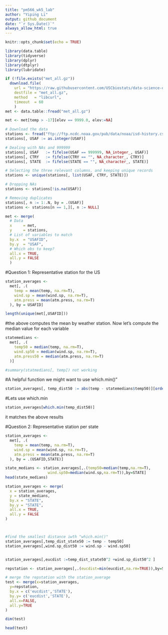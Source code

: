 ```yaml
---
title: "pm566_wk5_lab"
author: "Yiping Li" 
output: github_document
date: "`r Sys.Date()`" 
always_allow_html: true
---
```


```r
knitr::opts_chunk$set(echo = TRUE)
```

```r
library(data.table)
library(tidyverse)
library(dplyr)
library(dtplyr)
library(lubridate)
```

```r
if (!file.exists("met_all.gz"))
  download.file(
    url = "https://raw.githubusercontent.com/USCbiostats/data-science-data/master/02_met/met_all.gz",
    destfile = "met_all.gz",
    method   = "libcurl",
    timeout  = 60
    )
met <- data.table::fread("met_all.gz")

met <- met[temp > -17][elev == 9999.0, elev:=NA]

```

```r
# Download the data
stations <- fread("ftp://ftp.ncdc.noaa.gov/pub/data/noaa/isd-history.csv")
stations[, USAF := as.integer(USAF)]

# Dealing with NAs and 999999
stations[, USAF   := fifelse(USAF == 999999, NA_integer_, USAF)]
stations[, CTRY   := fifelse(CTRY == "", NA_character_, CTRY)]
stations[, STATE  := fifelse(STATE == "", NA_character_, STATE)]

# Selecting the three relevant columns, and keeping unique records
stations <- unique(stations[, list(USAF, CTRY, STATE)])

# Dropping NAs
stations <- stations[!is.na(USAF)]

# Removing duplicates
stations[, n := 1:.N, by = .(USAF)]
stations <- stations[n == 1,][, n := NULL]
```

```r

met <- merge(
  # Data
  x     = met,      
  y     = stations, 
  # List of variables to match
  by.x  = "USAFID",
  by.y  = "USAF", 
  # Which obs to keep?
  all.x = TRUE,      
  all.y = FALSE
  )

```
#Question 1: Representative station for the US
```r

station_averages <- 
  met[, .(
    temp = mean(temp, na.rm=T), 
    wind.sp = mean(wind.sp, na.rm=T), 
    atm.press = mean(atm.press, na.rm=T)
  ), by = USAFID]

length(unique(met[,USAFID]))
```

#the above computes the mean by weather station. Now let's compute the median value for each variable
```r
statemedians <- 
  met[, .(
    temp50 = median(temp, na.rm=T), 
    wind.sp50 = median(wind.sp, na.rm=T), 
    atm.press50 = median(atm.press, na.rm=T)
  )]

#summary(statmedians[, temp]) not working
```

#A helpful function we might want to use which.min()"
```r
station_averages[, temp_dist50 := abs(temp - statemedians$temp50)][order(temp_dist50)]

```
#Lets use which.min
```r
station_averages[which.min(temp_dist50)]
```
it matches the above results

#Question 2: Representative station per state
```r
station_averages <- 
  met[, .(
    temp = mean(temp, na.rm=T), 
    wind.sp = mean(wind.sp, na.rm=T), 
    atm.press = mean(atm.press, na.rm=T)
  ), by = .(USAFID,STATE)]
```

```r
state_medians <- station_averages[,.(temp50=median(temp,na.rm=T),
                   wind.sp50=median(wind.sp,na.rm=T)),by=STATE]
head(state_medians)
```

```r
station_averages <- merge(
  x = station_averages, 
  y = state_medians, 
  by.x = "STATE", 
  by.y = "STATE", 
  all.x = TRUE, 
  all.y = FALSE
)



#find the smallest distance iwth "which.min()"
station_averages[,temp_dist_state50 := temp - temp50]
station_averages[,wind.sp_dist50 := wind.sp - wind.sp50]


station_averages[,eucdist :=temp_dist_state50^2 +wind.sp_dist50^2 ]

repstation <- station_averages[,.(eucdist=min(eucdist,na.rm=TRUE)),by=STATE]

# merge the repstation with the station_average
test <- merge(x=station_averages,
  y=repstation,
  by.x = c('eucdist','STATE'),
  by.y= c('eucdist','STATE'),
  all.x=FALSE,
  all.y=TRUE
)

dim(test)

head(test)
```
